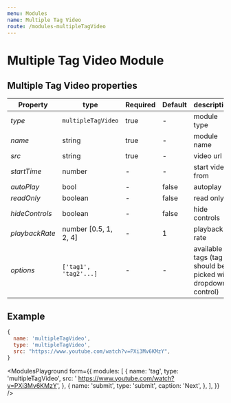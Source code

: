 ```yaml
---
menu: Modules
name: Multiple Tag Video
route: /modules-multipleTagVideo
---
```


# Multiple Tag Video Module

## Multiple Tag Video properties

| Property    | type    | Required | Default | description    |
| ----------- | ------- | -------- | ------- | -------------- |
| *type*      | `multipleTagVideo` | true  | -       | module type    |
| *name*      | string  | true     | -       | module name    |
| *src*       | string  | true     | -       | video url      |
| *startTime* | number  | -        | -       | start video from  |
| *autoPlay*  | bool    | -        | false   | autoplay       |
| *readOnly*  | boolean | -        | false    | read only    |
| *hideControls*  | boolean | -        | false    | hide controls    |
| *playbackRate* | number [0.5, 1, 2, 4] | -        | 1       | playback rate  |
| *options*   | `['tag1', 'tag2'...]`  | -        | -       | available tags (tag should be picked with dropdown control)  |


## Example
```jsx
{
  name: 'multipleTagVideo',
  type: 'multipleTagVideo',
  src: "https://www.youtube.com/watch?v=PXi3Mv6KMzY",
}
```


<ModulesPlayground
  form={{
    modules: [
      {
        name: 'tag',
        type: 'multipleTagVideo',
        src: ' https://www.youtube.com/watch?v=PXi3Mv6KMzY',
      },
      {
        name: 'submit',
        type: 'submit',
        caption: 'Next',
      },
    ],
  }}
/>
